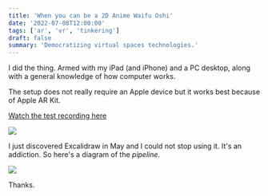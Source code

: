 ```yaml
---
title: 'When you can be a 2D Anime Waifu Oshi'
date: '2022-07-08T12:00:00'
tags: ['ar', 'vr', 'tinkering']
draft: false
summary: 'Democratizing virtual spaces technologies.'
---
```


I did the thing. Armed with my iPad (and iPhone) and a PC desktop, along with a general knowledge of how computer works.

The setup does not really require an Apple device but it works best because of Apple AR Kit.

[Watch the test recording here](https://www.facebook.com/100004982768603/videos/820917322223296/)

<img src="/static/images/tech-vtube.png"></img>

I just discovered Excalidraw in May and I could not stop using it. It's an addiction. So here's a diagram of the _pipeline_.

<img src="/static/images/tech-vtube-diagram.png"></img>

Thanks.
